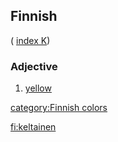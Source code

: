 ==Finnish==
( [[Wiktionary:Finnish_index_k|index K]])

===Adjective===

# [[yellow]]

[[category:Finnish colors]]

[[fi:keltainen]]
